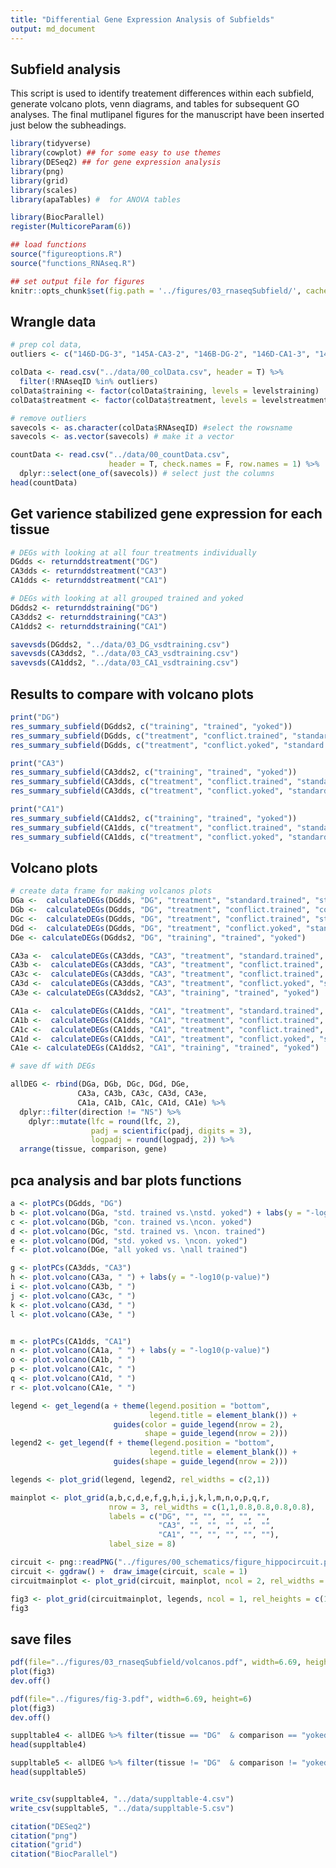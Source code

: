 ```yaml
---
title: "Differential Gene Expression Analysis of Subfields"
output: md_document
---
```


## Subfield analysis

This script is used to identify treatement differences within each subfield, generate volcano plots, venn diagrams, and tables for subsequent GO analyses. The final mutlipanel figures for the manuscript have been inserted just below the subheadings. 

```r
library(tidyverse)
library(cowplot) ## for some easy to use themes
library(DESeq2) ## for gene expression analysis
library(png)
library(grid)
library(scales)
library(apaTables) #  for ANOVA tables

library(BiocParallel)
register(MulticoreParam(6))

## load functions 
source("figureoptions.R")
source("functions_RNAseq.R")

## set output file for figures 
knitr::opts_chunk$set(fig.path = '../figures/03_rnaseqSubfield/', cache = T)
```

## Wrangle data

```r

# prep col data,
outliers <- c("146D-DG-3", "145A-CA3-2", "146B-DG-2", "146D-CA1-3", "148B-CA1-4")

colData <- read.csv("../data/00_colData.csv", header = T) %>%
  filter(!RNAseqID %in% outliers)
colData$training <- factor(colData$training, levels = levelstraining)
colData$treatment <- factor(colData$treatment, levels = levelstreatment)

# remove outliers
savecols <- as.character(colData$RNAseqID) #select the rowsname 
savecols <- as.vector(savecols) # make it a vector

countData <- read.csv("../data/00_countData.csv", 
                      header = T, check.names = F, row.names = 1) %>%
  dplyr::select(one_of(savecols)) # select just the columns 
head(countData)
```

## Get varience stabilized gene expression for each tissue

```r
# DEGs with looking at all four treatments individually
DGdds <- returnddstreatment("DG") 
CA3dds <- returnddstreatment("CA3") 
CA1dds <- returnddstreatment("CA1") 

# DEGs with looking at all grouped trained and yoked
DGdds2 <- returnddstraining("DG") 
CA3dds2 <- returnddstraining("CA3") 
CA1dds2 <- returnddstraining("CA1") 

savevsds(DGdds2, "../data/03_DG_vsdtraining.csv")
savevsds(CA3dds2, "../data/03_CA3_vsdtraining.csv")
savevsds(CA1dds2, "../data/03_CA1_vsdtraining.csv")
```

## Results to compare with volcano plots

```r
print("DG")
res_summary_subfield(DGdds2, c("training", "trained", "yoked"))
res_summary_subfield(DGdds, c("treatment", "conflict.trained", "standard.trained"))
res_summary_subfield(DGdds, c("treatment", "conflict.yoked", "standard.yoked"))

print("CA3")
res_summary_subfield(CA3dds2, c("training", "trained", "yoked"))
res_summary_subfield(CA3dds, c("treatment", "conflict.trained", "standard.trained"))
res_summary_subfield(CA3dds, c("treatment", "conflict.yoked", "standard.yoked"))

print("CA1")
res_summary_subfield(CA1dds2, c("training", "trained", "yoked"))
res_summary_subfield(CA1dds, c("treatment", "conflict.trained", "standard.trained"))
res_summary_subfield(CA1dds, c("treatment", "conflict.yoked", "standard.yoked"))
```

## Volcano plots

```r

# create data frame for making volcanos plots
DGa <-  calculateDEGs(DGdds, "DG", "treatment", "standard.trained", "standard.yoked") 
DGb <-  calculateDEGs(DGdds, "DG", "treatment", "conflict.trained", "conflict.yoked") 
DGc <-  calculateDEGs(DGdds, "DG", "treatment", "conflict.trained", "standard.trained") 
DGd <-  calculateDEGs(DGdds, "DG", "treatment", "conflict.yoked", "standard.yoked") 
DGe <- calculateDEGs(DGdds2, "DG", "training", "trained", "yoked") 

CA3a <-  calculateDEGs(CA3dds, "CA3", "treatment", "standard.trained", "standard.yoked") 
CA3b <-  calculateDEGs(CA3dds, "CA3", "treatment", "conflict.trained", "conflict.yoked") 
CA3c <-  calculateDEGs(CA3dds, "CA3", "treatment", "conflict.trained", "standard.trained") 
CA3d <-  calculateDEGs(CA3dds, "CA3", "treatment", "conflict.yoked", "standard.yoked") 
CA3e <- calculateDEGs(CA3dds2, "CA3", "training", "trained", "yoked") 

CA1a <-  calculateDEGs(CA1dds, "CA1", "treatment", "standard.trained", "standard.yoked") 
CA1b <-  calculateDEGs(CA1dds, "CA1", "treatment", "conflict.trained", "conflict.yoked") 
CA1c <-  calculateDEGs(CA1dds, "CA1", "treatment", "conflict.trained", "standard.trained") 
CA1d <-  calculateDEGs(CA1dds, "CA1", "treatment", "conflict.yoked", "standard.yoked") 
CA1e <- calculateDEGs(CA1dds2, "CA1", "training", "trained", "yoked") 

# save df with DEGs

allDEG <- rbind(DGa, DGb, DGc, DGd, DGe,
               CA3a, CA3b, CA3c, CA3d, CA3e, 
               CA1a, CA1b, CA1c, CA1d, CA1e) %>% 
  dplyr::filter(direction != "NS") %>%
    dplyr::mutate(lfc = round(lfc, 2),
                  padj = scientific(padj, digits = 3),
                  logpadj = round(logpadj, 2)) %>%
  arrange(tissue, comparison, gene)

```

## pca analysis and bar plots functions

```r


a <- plotPCs(DGdds, "DG") 
b <- plot.volcano(DGa, "std. trained vs.\nstd. yoked") + labs(y = "-log10(p-value)")
c <- plot.volcano(DGb, "con. trained vs.\ncon. yoked")  
d <- plot.volcano(DGc, "std. trained vs. \ncon. trained")  
e <- plot.volcano(DGd, "std. yoked vs. \ncon. yoked")  
f <- plot.volcano(DGe, "all yoked vs. \nall trained")  

g <- plotPCs(CA3dds, "CA3")
h <- plot.volcano(CA3a, " ") + labs(y = "-log10(p-value)")
i <- plot.volcano(CA3b, " ")  
j <- plot.volcano(CA3c, " ")  
k <- plot.volcano(CA3d, " ")  
l <- plot.volcano(CA3e, " ")  


m <- plotPCs(CA1dds, "CA1")
n <- plot.volcano(CA1a, " ") + labs(y = "-log10(p-value)")
o <- plot.volcano(CA1b, " ")  
p <- plot.volcano(CA1c, " ")   
q <- plot.volcano(CA1d, " ")  
r <- plot.volcano(CA1e, " ")  

legend <- get_legend(a + theme(legend.position = "bottom", 
                               legend.title = element_blank()) +
                       guides(color = guide_legend(nrow = 2),
                              shape = guide_legend(nrow = 2)))
legend2 <- get_legend(f + theme(legend.position = "bottom", 
                               legend.title = element_blank()) +
                       guides(shape = guide_legend(nrow = 2)))

legends <- plot_grid(legend, legend2, rel_widths = c(2,1))

mainplot <- plot_grid(a,b,c,d,e,f,g,h,i,j,k,l,m,n,o,p,q,r, 
                      nrow = 3, rel_widths = c(1,1,0.8,0.8,0.8,0.8),
                      labels = c("DG", "", "", "", "", "", 
                                 "CA3", "", "", "", "", "", 
                                 "CA1", "", "", "", "", ""),
                      label_size = 8)

circuit <- png::readPNG("../figures/00_schematics/figure_hippocircuit.png")
circuit <- ggdraw() +  draw_image(circuit, scale = 1)
circuitmainplot <- plot_grid(circuit, mainplot, ncol = 2, rel_widths = c(0.11,1))

fig3 <- plot_grid(circuitmainplot, legends, ncol = 1, rel_heights = c(1, 0.1))
fig3
```

## save files 


```r
pdf(file="../figures/03_rnaseqSubfield/volcanos.pdf", width=6.69, height=6)
plot(fig3)    
dev.off()

pdf(file="../figures/fig-3.pdf", width=6.69, height=6)
plot(fig3)    
dev.off()

suppltable4 <- allDEG %>% filter(tissue == "DG"  & comparison == "yoked vs. trained")
head(suppltable4)

suppltable5 <- allDEG %>% filter(tissue != "DG"  & comparison != "yoked vs. trained")
head(suppltable5)


write_csv(suppltable4, "../data/suppltable-4.csv")
write_csv(suppltable5, "../data/suppltable-5.csv")

```





```r
citation("DESeq2") 
citation("png")
citation("grid")
citation("BiocParallel")
````